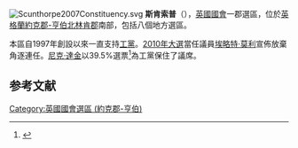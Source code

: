 [[File:Scunthorpe2007Constituency.svg|right]]
'''斯肯索普'''（{{lang-en|Scunthorpe}}），[[英國|英國]][[英國國會|國會]]一郡選區，位於[[英格蘭|英格蘭]][[約克郡-亨伯|約克郡-亨伯]][[北林肯郡|北林肯郡]]南部，包括八個地方選區。

本區自1997年創設以來一直支持[[工黨_(英國)|工黨]]。[[2010年英國大選|2010年大選]]當任議員[[埃略特·莫利|埃略特·莫利]]宣佈放棄角逐連任。[[尼克·達金|尼克·達金]]以39.5%選票<ref name="">{{cite news
|publisher=[[英國廣播公司|英國廣播公司]]
|date=2010年5月7日
|title=Election 2010/Constituency/Scunthorpe
|url=http://news.bbc.co.uk/1/shared/election2010/results/constituency/d88.stm
|accessdate=2010年10月16日
|archive-date=2017年9月5日
|archive-url=https://web.archive.org/web/20170905002557/http://news.bbc.co.uk/1/shared/election2010/results/constituency/d88.stm
|dead-url=no
}}</ref>為工黨保住了議席。

==参考文献==
<div class="references-small">
<references></references>
</div>
{{DEFAULTSORT:Scunthorpe (UK Parliament constituency)}}
[[Category:英國國會選區_(約克郡-亨伯)|Category:英國國會選區 (約克郡-亨伯)]]